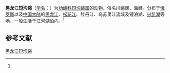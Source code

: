 {{Speciesbox
| name = 黑龙江短沟蜷
| status = 
| status_system = 
| image = 
| genus = Semisulcospira
| species = amurensis
| authority = (Gerstfeldt)<ref name='id11224'>{{cite web| url =http://www.bioinfo.cn/db05/BjdwSpecies.php?action=view&id=11224| title =黑龙江短沟蜷| work =《中国动物物种编目数据库》| publisher =中国科学院微生物研究所| author =中国科学院动物研究所| accessdate =2009-04-28| deadurl =yes| archiveurl =https://web.archive.org/web/20160305002654/http://www.bioinfo.cn/db05/BjdwSpecies.php?action=view&id=11224| archivedate =2016-03-05}}</ref>
}}

'''黑龙江短沟蜷'''（[[学名|学名]]：{{lang|la|''Semisulcospira amurensis''}}）为[[肋蜷科|肋蜷科]][[短沟蜷属|短沟蜷属]]的动物，俗名川蜷螺、海蛳。分布于[[俄罗斯|俄罗斯]]以及[[中国大陆|中国大陆]]的[[黑龙江|黑龙江]]、[[松花江|松花江]]、牡丹江、乌苏里江流域及镜泊湖、[[兴凯湖|兴凯湖]]等地，一般生活于江河湖泊内。<ref name='id11224'/>

== 参考文献 ==
{{reflist}}

{{Wikispecies|Semisulcospira amurensis}}

[[Category:短沟蜷属|黑龙江短沟蜷]]


{{软体动物小作品}}